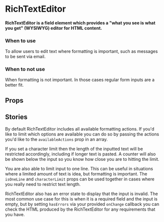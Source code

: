 
# RichTextEditor

<h4>
  RichTextEditor is a field element which provides a "what you see is what you get" (WYSIWYG) editor for HTML content.
</h4>

<Canvas of={ComponentStories.Default} />

### When to use 
To allow users to edit text where formatting is important, such as messages to be sent via email.

### When to not use
When formatting is not important. In those cases regular form inputs are a better fit.

## Props

<ArgTypes of={RichTextEditor} />

## Stories

By default RichTextEditor includes all available formatting actions.
If you'd like to limit which options are available you can do so by passing the actions you'd like to the `availableActions` prop in an array.

<Canvas of={ComponentStories.AvailableActions} />

If you set a character limit then the length of the inputted text will be restricted accordingly, including if longer text is pasted.
A counter will also be shown below the input so you know how close you are to hitting the limit.

<Canvas of={ComponentStories.CharacterLimit} />

You are also able to limit input to one line. This can be useful in situations where a limited amount of text is idea, but formatting is important.
The `isOneLine` and `characterLimit` props can be used together in cases where you really need to restrict text length.

<Canvas of={ComponentStories.OneLine} />

RichTextEditor also has an error state to display that the input is invalid. The most common use case for this is when it is a required field and the input is empty,
but by setting `hasErrors` via your provided `onChange` callback you can check the HTML produced by the RichTextEditor for any requirements that you have.

<Canvas of={ComponentStories.Error} />
